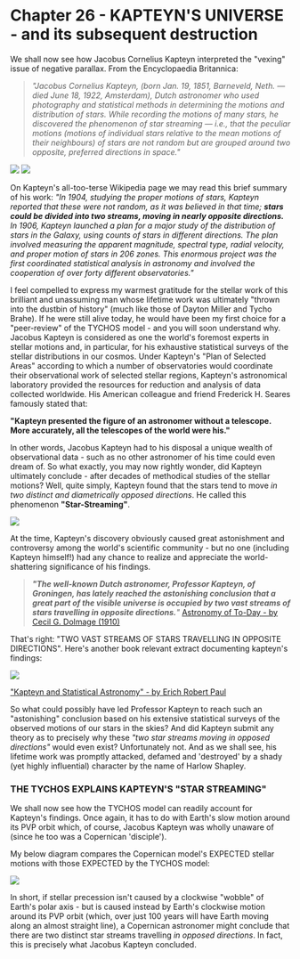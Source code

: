 Chapter 26 - KAPTEYN'S UNIVERSE - and its subsequent destruction
==================================================


We shall now see how Jacobus Cornelius Kapteyn interpreted the "vexing" issue of negative parallax. From the Encyclopaedia Britannica: 

>_"Jacobus Cornelius Kapteyn, (born Jan. 19, 1851, Barneveld, Neth. — died June 18, 1922, Amsterdam), Dutch astronomer who used photography and statistical methods in determining the motions and distribution of stars. While recording the motions of many stars, he discovered the phenomenon of star streaming — i.e., that the peculiar motions (motions of individual stars relative to the mean motions of their neighbours) of stars are not random but are grouped around two opposite, preferred directions in space."_

![](http://septclues.com/TYCHOS/Kapteyn_Jacobus_1908-300.png)
![](http://septclues.com/TYCHOS/KapteynsFailure_01.jpg)

On Kapteyn's all-too-terse Wikipedia page we may read this brief summary of his work: _"In 1904, studying the proper motions of stars, Kapteyn reported that these were not random, as it was believed in that time; **stars could be divided into two streams, moving in nearly opposite directions.** In 1906, Kapteyn launched a plan for a major study of the distribution of stars in the Galaxy, using counts of stars in different directions. The plan involved measuring the apparent magnitude, spectral type, radial velocity, and proper motion of stars in 206 zones. This enormous project was the first coordinated statistical analysis in astronomy and involved the cooperation of over forty different observatories."_

I feel compelled to express my warmest gratitude for the stellar work of this brilliant and unassuming man whose lifetime work was ultimately "thrown into the dustbin of history" (much like those of Dayton Miller and Tycho Brahe). If he were still alive today, he would have been my first choice for a "peer-review" of the TYCHOS model - and you will soon understand why. Jacobus Kapteyn is considered as one the world's foremost experts in stellar motions and, in particular, for his exhaustive statistical surveys of the stellar distributions in our cosmos. Under Kapteyn's "Plan of Selected Areas" according to which a number of observatories would coordinate their observational work of selected stellar regions, Kapteyn's astronomical laboratory provided the resources for reduction and analysis of data collected worldwide. His American colleague and friend Frederick H. Seares famously stated that:

**"Kapteyn presented the figure of an astronomer without a telescope. More accurately, all the telescopes of the world were his."**

In other words, Jacobus Kapteyn had to his disposal a unique wealth of observational data - such as no other astronomer of his time could even dream of. So what exactly, you may now rightly wonder, did Kapteyn ultimately conclude - after decades of methodical studies of the stellar motions? Well, quite simply, Kapteyn found that the stars tend to move _in two distinct and diametrically opposed directions_. He called this phenomenon **"Star-Streaming"**.

![](http://www.septclues.com/TYCHOS/Kapteyn_StarStreaming_02.jpg)


At the time, Kapteyn's discovery obviously caused great astonishment and controversy among the world's scientific community - but no one (including Kapteyn himself!) had any chance to realize and appreciate the world-shattering significance of his findings.
     
> _**"The well-known Dutch astronomer, Professor Kapteyn, of Groningen, has lately reached the astonishing conclusion that a great part of the visible universe is occupied by two vast streams of stars travelling in opposite directions.**"_ [Astronomy of To-Day - by Cecil G. Dolmage (1910)](https://www.gutenberg.org/files/28570/28570-h/28570-h.htm)

That's right: "TWO VAST STREAMS OF STARS TRAVELLING IN OPPOSITE DIRECTIONS". Here's another book relevant extract documenting kapteyn's findings: 

![](http://septclues.com/TYCHOS/Kapteyn_StarStreaming_01.jpg)

["Kapteyn and Statistical Astronomy" - by Erich Robert Paul](http://adsbit.harvard.edu/cgi-bin/nph-iarticle_query?bibcode=1985IAUS..106...25P&db_key=AST&page_ind=6&data_type=GIF&type=SCREEN_VIEW&classic=YES)

So what could possibly have led Professor Kapteyn to reach such an "astonishing" conclusion based on his extensive statistical surveys of the observed motions of our stars in the skies? And did Kapteyn submit any theory as to precisely why these _"two star streams moving in opposed directions"_ would even exist? Unfortunately not. And as we shall see, his lifetime work was promptly attacked, defamed and 'destroyed' by a shady (yet highly influential) character by the name of Harlow Shapley.

### THE TYCHOS EXPLAINS KAPTEYN'S "STAR STREAMING"  

We shall now see how the TYCHOS model can readily account for Kapteyn's findings. Once again, it has to do with Earth's slow motion around its PVP orbit which, of course, Jacobus Kapteyn was wholly unaware of (since he too was a Copernican 'disciple'). 

My below diagram compares the Copernican model's EXPECTED stellar motions with those EXPECTED by the TYCHOS model:  

![](https://septclues.com/TYCHOS/JIM_JOE_starstreaming_01.jpg)

In short, if stellar precession isn't caused by a clockwise "wobble" of Earth's polar axis - but is caused instead by Earth's clockwise motion around its PVP orbit (which, over just 100 years will have Earth moving along an almost straight line), a Copernican astronomer might conclude that there are two distinct star streams travelling _in opposed directions_. In fact, this is precisely what Jacobus Kapteyn concluded. 





